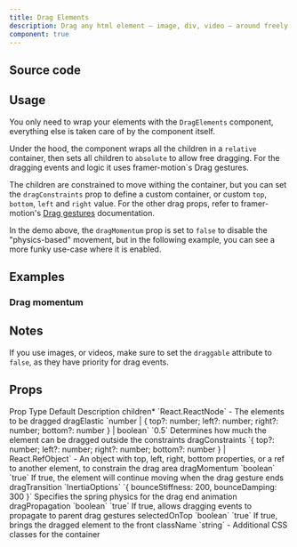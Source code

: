 ```yaml
---
title: Drag Elements
description: Drag any html element — image, div, video — around freely in a container.
component: true
---
```


<ComponentPreview name="drag-elements-demo" />

## Source code

<ComponentSource name="drag-elements" />

## Usage

You only need to wrap your elements with the `DragElements` component, everything else is taken care of by the component itself.

Under the hood, the component wraps all the children in a `relative` container, then sets all children to `absolute` to allow free dragging. For the dragging events and logic it uses framer-motion`s Drag gestures.

The children are constrained to move withing the container, but you can set the `dragConstraints` prop to define a custom container, or custom `top`, `bottom`, `left` and `right` value. For the other drag props, refer to framer-motion's [Drag gestures](https://motion.dev/docs/react-gestures#drag) documentation.

In the demo above, the `dragMomentum` prop is set to `false` to disable the "physics-based" movement, but in the following example, you can see a more funky use-case where it is enabled.

## Examples

### Drag momentum

<ComponentPreview name="drag-elements-momentum-demo" />

## Notes

If you use images, or videos, make sure to set the `draggable` attribute to `false`, as they have priority for drag events.

## Props

<Table>
  <TableHeader>
    <TableRow>
      <TableHead>Prop</TableHead>
      <TableHead>Type</TableHead>
      <TableHead>Default</TableHead>
      <TableHead>Description</TableHead>
    </TableRow>
  </TableHeader>
  <TableBody>
    <TableRow>
      <TableCell>children<span className="text-red-500">*</span></TableCell>
      <TableCell>`React.ReactNode`</TableCell>
      <TableCell>-</TableCell>
      <TableCell>The elements to be dragged</TableCell>
    </TableRow>
    <TableRow>
      <TableCell>dragElastic</TableCell>
      <TableCell>`number | { top?: number; left?: number; right?: number; bottom?: number } | boolean`</TableCell>
      <TableCell>`0.5`</TableCell>
      <TableCell>Determines how much the element can be dragged outside the constraints</TableCell>
    </TableRow>
    <TableRow>
      <TableCell>dragConstraints</TableCell>
      <TableCell>`{ top?: number; left?: number; right?: number; bottom?: number } | React.RefObject<Element>`</TableCell>
      <TableCell>-</TableCell>
      <TableCell>An object with top, left, right, bottom properties, or a ref to another element, to constrain the drag area</TableCell>
    </TableRow>
    <TableRow>
      <TableCell>dragMomentum</TableCell>
      <TableCell>`boolean`</TableCell>
      <TableCell>`true`</TableCell>
      <TableCell>If true, the element will continue moving when the drag gesture ends</TableCell>
    </TableRow>
    <TableRow>
      <TableCell>dragTransition</TableCell>
      <TableCell>`InertiaOptions`</TableCell>
      <TableCell>`{ bounceStiffness: 200, bounceDamping: 300 }`</TableCell>
      <TableCell>Specifies the spring physics for the drag end animation</TableCell>
    </TableRow>
    <TableRow>
      <TableCell>dragPropagation</TableCell>
      <TableCell>`boolean`</TableCell>
      <TableCell>`true`</TableCell>
      <TableCell>If true, allows dragging events to propagate to parent drag gestures</TableCell>
    </TableRow>
    <TableRow>
      <TableCell>selectedOnTop</TableCell>
      <TableCell>`boolean`</TableCell>
      <TableCell>`true`</TableCell>
      <TableCell>If true, brings the dragged element to the front</TableCell>
    </TableRow>
    <TableRow>
      <TableCell>className</TableCell>
      <TableCell>`string`</TableCell>
      <TableCell>-</TableCell>
      <TableCell>Additional CSS classes for the container</TableCell>
    </TableRow>
  </TableBody>
</Table>
